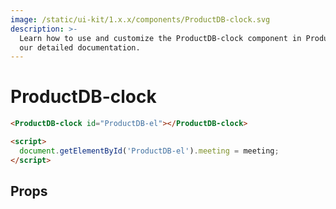 ```yaml
---
image: /static/ui-kit/1.x.x/components/ProductDB-clock.svg
description: >-
  Learn how to use and customize the ProductDB-clock component in ProductDB's UI Kit with
  our detailed documentation.
---
```


# ProductDB-clock

```html
<ProductDB-clock id="ProductDB-el"></ProductDB-clock>

<script>
  document.getElementById('ProductDB-el').meeting = meeting;
</script>
```

## Props

<PropsTable of="ProductDB-clock" />

<head>
  <title>UI Kit ProductDB-clock</title>
</head>
